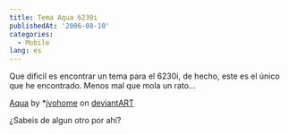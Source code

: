 ```yaml
---
title: Tema Aqua 6230i
publishedAt: '2006-08-10'
categories:
  - Mobile
lang: es
---
```


Que dificil es encontrar un tema para el 6230i, de hecho, este es el único que he encontrado. Menos mal que mola un rato...

[Aqua](http://www.deviantart.com/deviation/20087938/) by \*[jvohome](http://jvohome.deviantart.com/) on [deviant](http://www.deviantart.com)[ART](http://www.deviantart.com)

¿Sabeis de algun otro por ahí?
